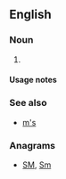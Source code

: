 {{also|Appendix:Variations of "ms"}}

==English==

===Noun===
{{head|en|noun plural form}}

# {{plural of|M|lang=en}}

====Usage notes====
{{U:en:plurals of letters}}

===See also===
* [[m's]]

===Anagrams===
* [[SM#English|SM]], [[Sm#English|Sm]]